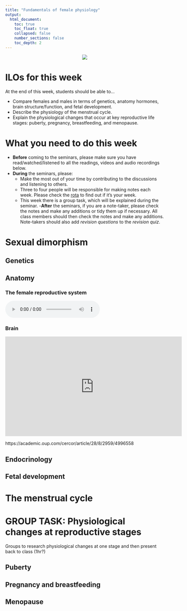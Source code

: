 ```yaml
---
title: "Fundamentals of female physiology"
output:
  html_document:
    toc: true
    toc_float: true
    collapsed: false
    number_sections: false
    toc_depth: 2
---
```

<center>
![](images/uterus_position.jpg)
</center>

# ILOs for this week

At the end of this week, students should be able to...

- Compare females and males in terms of genetics, anatomy hormones, brain structure/function, and fetal development.
- Describe the physiology of the menstrual cycle.
- Explain the physiological changes that occur at key reproductive life stages: puberty, pregnancy, breastfeeding, and menopause.

# What you need to do this week

- **Before** coming to the seminars, please make sure you have read/watched/listened to all the readings, videos and audio recordings below.
- **During** the seminars, please:
    + Make the most out of your time by contributing to the discussions and listening to others.
    + Three to four people will be responsible for making notes each week. Please check the [rota](https://www.dropbox.com/s/w92ab1ntub6mytx/PSYM3430%20Note%20taking%20rota.docx?dl=0) to find out if it's your week.
    + This week there is a group task, which will be explained during the seminar.
-**After** the seminars, if you are a note-taker, please check the notes and make any additions or tidy them up if necessary. All class members should then check the notes and make any additions. Note-takers should also add *revision questions* to the *revision quiz*.  

# Sexual dimorphism

## Genetics

## Anatomy

### The female reproductive system

<html>
<audio controls>
  <source src="https://www.dropbox.com/s/nd0y67l01z2g7m0/podcast_28days_day1_power.mp3?dl=1" type="audio/mp3">
</audio></html>

### Brain

<iframe width="560" height="315" src="https://www.youtube.com/embed/z5c7ubF0u-U" title="YouTube video player" frameborder="0" allow="accelerometer; autoplay; clipboard-write; encrypted-media; gyroscope; picture-in-picture" allowfullscreen></iframe>

https://academic.oup.com/cercor/article/28/8/2959/4996558

## Endocrinology

## Fetal development

# The menstrual cycle

# GROUP TASK: Physiological changes at reproductive stages

Groups to research physiological changes at one stage and then present back to class (1hr?)

## Puberty

## Pregnancy and breastfeeding

## Menopause
